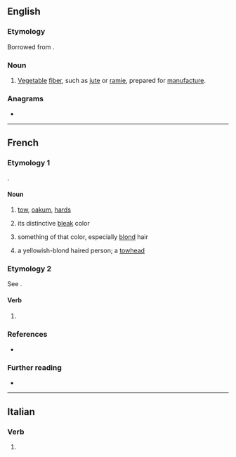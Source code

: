 ==English==

===Etymology===
Borrowed from {{bor|en|fr|filasse}}.

===Noun===
{{en-noun|?}}

# [[vegetable|Vegetable]] [[fiber]], such as [[jute]] or [[ramie]], prepared for [[manufacture]].

===Anagrams===
* {{anagrams|en|a=aefilss|falsies}}

----

==French==

===Etymology 1===
{{suffix|fr|fil|asse}}.

====Noun====
{{fr-noun|f}}

# [[tow]], [[oakum]], [[hards]]
# {{lb|fr|by metonymy}} its distinctive [[bleak]] color
# something of that color, especially [[blond]] hair
# {{lb|fr|by extension}} a yellowish-blond haired person; a [[towhead]]

===Etymology 2===
See {{m|fr|filer}}.

====Verb====
{{head|fr|verb form}}

# {{inflection of|fr|filer||1|s|impf|subj}}

===References===
* {{R:NPLarousse}}

===Further reading===
* {{R:TLFi}}

----

==Italian==

===Verb===
{{head|it|verb form}}

# {{inflection of|it|filare||3|s|impf|subj}}